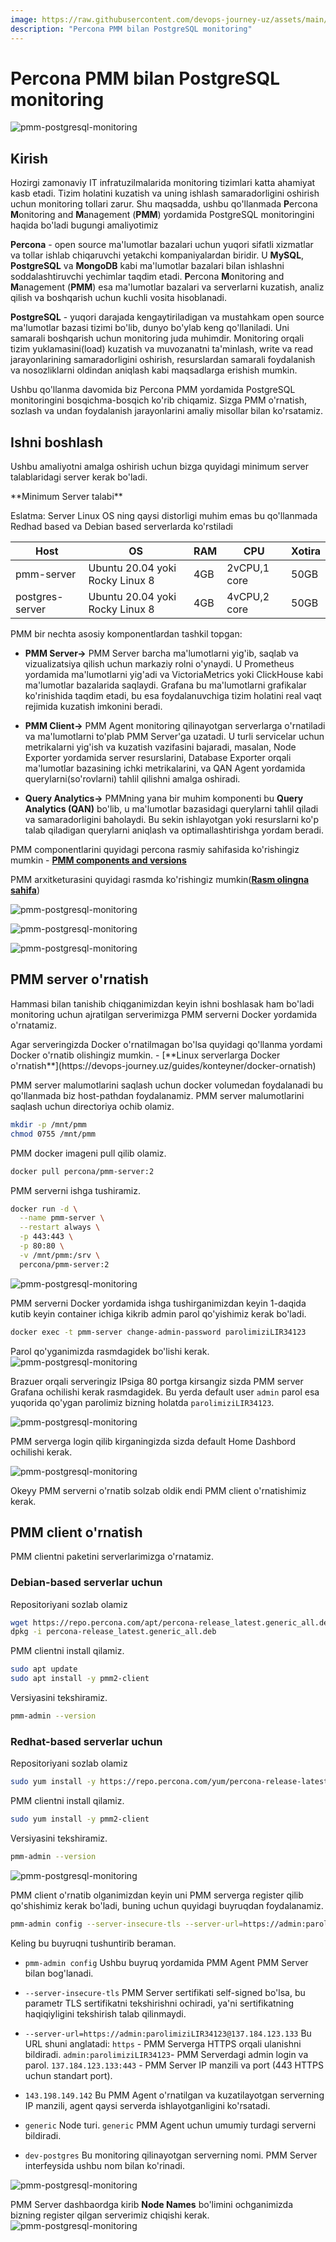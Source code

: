 ```yaml
---
image: https://raw.githubusercontent.com/devops-journey-uz/assets/main/images/tutorials/database/postgres-monitoring-pmm/banner.png
description: "Percona PMM bilan PostgreSQL monitoring"
---
```



# Percona PMM bilan PostgreSQL monitoring

![pmm-postgresql-monitoring](https://raw.githubusercontent.com/devops-journey-uz/assets/main/images/tutorials/database/postgres-monitoring-pmm/banner.png)

## Kirish

Hozirgi zamonaviy IT infratuzilmalarida monitoring tizimlari katta ahamiyat kasb etadi. Tizim holatini kuzatish va uning ishlash samaradorligini oshirish uchun monitoring tollari zarur. Shu maqsadda, ushbu qo'llanmada **P**ercona **M**onitoring and **M**anagement (**PMM**) yordamida PostgreSQL monitoringini haqida bo'ladi bugungi amaliyotimiz

**Percona** - open source ma'lumotlar bazalari uchun yuqori sifatli xizmatlar va tollar ishlab chiqaruvchi yetakchi kompaniyalardan biridir. U **MySQL**, **PostgreSQL** va **MongoDB** kabi ma'lumotlar bazalari bilan ishlashni soddalashtiruvchi yechimlar taqdim etadi. **P**ercona **M**onitoring and **M**anagement (**PMM**) esa ma'lumotlar bazalari va serverlarni kuzatish, analiz qilish va boshqarish uchun kuchli vosita hisoblanadi.

**PostgreSQL** - yuqori darajada kengaytiriladigan va mustahkam open source ma'lumotlar bazasi tizimi bo'lib, dunyo bo'ylab keng qo'llaniladi. Uni samarali boshqarish uchun monitoring juda muhimdir. Monitoring orqali tizim yuklamasini(load) kuzatish va muvozanatni ta'minlash, write va read jarayonlarining samaradorligini oshirish, resurslardan samarali foydalanish va nosozliklarni oldindan aniqlash kabi maqsadlarga erishish mumkin.

Ushbu qo'llanma davomida biz Percona PMM yordamida PostgreSQL monitoringini bosqichma-bosqich ko'rib chiqamiz. Sizga PMM o'rnatish, sozlash va undan foydalanish jarayonlarini amaliy misollar bilan ko'rsatamiz.


## Ishni boshlash

Ushbu amaliyotni amalga oshirish uchun bizga quyidagi minimum server talablaridagi server kerak bo'ladi.

<Callout type="info" emoji="">
**Minimum Server talabi**

Eslatma: Server Linux OS ning qaysi distorligi muhim emas bu qo'llanmada Redhad based va Debian based serverlarda ko'rstiladi

| Host        | OS            | RAM            | CPU           | Xotira       |
| ----------- | ------------- | -------------- | ------------- |------------- |
|  pmm-server        | Ubuntu 20.04 yoki Rocky Linux 8  | 4GB           | 2vCPU,1 core  | 50GB        |
|  postgres-server     | Ubuntu 20.04 yoki Rocky Linux 8  | 4GB            | 4vCPU,2 core  | 50GB         |
</Callout>

PMM bir nechta asosiy komponentlardan tashkil topgan:

* **PMM Server->** PMM Server barcha ma'lumotlarni yig'ib, saqlab va vizualizatsiya qilish uchun markaziy rolni o'ynaydi. U Prometheus yordamida ma'lumotlarni yig'adi va VictoriaMetrics yoki ClickHouse kabi ma'lumotlar bazalarida saqlaydi. Grafana bu ma'lumotlarni grafikalar ko'rinishida taqdim etadi, bu esa foydalanuvchiga tizim holatini real vaqt rejimida kuzatish imkonini beradi.

* **PMM Client->** PMM Agent monitoring qilinayotgan serverlarga o'rnatiladi va ma'lumotlarni to'plab PMM Server'ga uzatadi. U turli servicelar uchun metrikalarni yig'ish va kuzatish vazifasini bajaradi, masalan, Node Exporter yordamida server resurslarini, Database Exporter orqali ma'lumotlar bazasining ichki metrikalarini, va QAN Agent yordamida querylarni(so'rovlarni) tahlil qilishni amalga oshiradi.

* **Query Analytics->** PMMning yana bir muhim komponenti bu **Query Analytics (QAN)** bo'lib, u ma'lumotlar bazasidagi querylarni tahlil qiladi va samaradorligini baholaydi. Bu sekin ishlayotgan yoki resurslarni ko'p talab qiladigan querylarni aniqlash va optimallashtirishga yordam beradi.

PMM componentlarini quyidagi percona rasmiy sahifasida ko'rishingiz mumkin - [**PMM components and versions**](https://docs.percona.com/percona-monitoring-and-management/details/pmm_components_and_versions.html)



PMM arxitketurasini quyidagi rasmda ko'rishingiz mumkin([**Rasm olingna sahifa**](https://docs.percona.com/percona-monitoring-and-management/details/architecture.html))

![pmm-postgresql-monitoring](https://raw.githubusercontent.com/devops-journey-uz/assets/main/images/tutorials/database/postgres-monitoring-pmm/2.jpg)

![pmm-postgresql-monitoring](https://raw.githubusercontent.com/devops-journey-uz/assets/main/images/tutorials/database/postgres-monitoring-pmm/2.jpg)

![pmm-postgresql-monitoring](https://raw.githubusercontent.com/devops-journey-uz/assets/main/images/tutorials/database/postgres-monitoring-pmm/3.jpg)

## PMM server o'rnatish

Hammasi bilan tanishib chiqganimizdan keyin ishni boshlasak ham bo'ladi monitoring uchun ajratilgan serverimizga PMM serverni Docker yordamida o'rnatamiz.

<Callout type="info" emoji="">
Agar serveringizda Docker o'rnatilmagan bo'lsa quyidagi qo'llanma yordami Docker o'rnatib olishingiz mumkin. - [**Linux serverlarga Docker o'rnatish**](https://devops-journey.uz/guides/konteyner/docker-ornatish)
</Callout>

PMM server malumotlarini saqlash uchun docker volumedan foydalanadi bu qo'llanmada biz host-pathdan foydalanamiz. PMM server malumotlarini saqlash uchun directoriya ochib olamiz.

```bash
mkdir -p /mnt/pmm
chmod 0755 /mnt/pmm
```
PMM docker imageni pull qilib olamiz.

```bash
docker pull percona/pmm-server:2
```
PMM serverni ishga tushiramiz.

```bash
docker run -d \
  --name pmm-server \
  --restart always \
  -p 443:443 \
  -p 80:80 \
  -v /mnt/pmm:/srv \
  percona/pmm-server:2
```
![pmm-postgresql-monitoring](https://raw.githubusercontent.com/devops-journey-uz/assets/main/images/tutorials/database/postgres-monitoring-pmm/4.png)

PMM serverni Docker yordamida ishga tushirganimizdan keyin 1-daqida kutib keyin container ichiga kikrib admin parol qo'yishimiz kerak bo'ladi.

```bash
docker exec -t pmm-server change-admin-password parolimiziLIR34123
```
Parol qo'yganimizda rasmdagidek bo'lishi kerak.
![pmm-postgresql-monitoring](https://raw.githubusercontent.com/devops-journey-uz/assets/main/images/tutorials/database/postgres-monitoring-pmm/5.png)

Brazuer orqali serveringiz IPsiga 80 portga kirsangiz sizda PMM server Grafana ochilishi kerak rasmdagidek.
Bu yerda default user `admin` parol esa yuqorida qo'ygan parolimiz bizning holatda `parolimiziLIR34123`.

![pmm-postgresql-monitoring](https://raw.githubusercontent.com/devops-journey-uz/assets/main/images/tutorials/database/postgres-monitoring-pmm/6.png)

PMM serverga login qilib kirganingizda sizda default Home Dashbord ochilishi kerak.

![pmm-postgresql-monitoring](https://raw.githubusercontent.com/devops-journey-uz/assets/main/images/tutorials/database/postgres-monitoring-pmm/7.png)

Okeyy PMM serverni o'rnatib solzab oldik endi PMM client o'rnatishimiz kerak.

## PMM client o'rnatish

PMM clientni paketini serverlarimizga o'rnatamiz.

### Debian-based serverlar uchun

Repositoriyani sozlab olamiz

```bash
wget https://repo.percona.com/apt/percona-release_latest.generic_all.deb
dpkg -i percona-release_latest.generic_all.deb
```

PMM clientni install qilamiz.

```bash
sudo apt update
sudo apt install -y pmm2-client
```
Versiyasini tekshiramiz.

```bash
pmm-admin --version
```

### Redhat-based serverlar uchun

Repositoriyani sozlab olamiz

```bash
sudo yum install -y https://repo.percona.com/yum/percona-release-latest.noarch.rpm
```

PMM clientni install qilamiz.

```bash
sudo yum install -y pmm2-client
```
Versiyasini tekshiramiz.

```bash
pmm-admin --version
```
![pmm-postgresql-monitoring](https://raw.githubusercontent.com/devops-journey-uz/assets/main/images/tutorials/database/postgres-monitoring-pmm/8.png)

PMM client o'rnatib olganimizdan keyin uni PMM serverga register qilib qo'shishimiz kerak bo'ladi, buning uchun quyidagi buyruqdan foydalanamiz.

```bash
pmm-admin config --server-insecure-tls --server-url=https://admin:parolimiziLIR34123@137.184.123.133:443 143.198.149.142 generic dev-postgres
```
Keling bu buyruqni tushuntirib beraman.
* `pmm-admin config` Ushbu buyruq yordamida PMM Agent PMM Server bilan bog'lanadi.
* `--server-insecure-tls` PMM Server sertifikati self-signed bo'lsa, bu parametr TLS sertifikatni tekshirishni ochiradi, ya'ni sertifikatning haqiqiyligini tekshirish talab qilinmaydi.

* `--server-url=https://admin:parolimiziLIR34123@137.184.123.133` Bu URL shuni anglatadi: `https` - PMM Serverga HTTPS orqali ulanishni bildiradi. `admin:parolimiziLIR34123`- PMM Serverdagi admin login va parol. `137.184.123.133:443` - PMM Server IP manzili va port (443 HTTPS uchun standart port).

* `143.198.149.142` Bu PMM Agent o'rnatilgan va kuzatilayotgan serverning IP manzili, agent qaysi serverda ishlayotganligini ko'rsatadi.

* `generic` Node turi. `generic` PMM Agent uchun umumiy turdagi serverni bildiradi.

* `dev-postgres` Bu monitoring qilinayotgan serverning nomi. PMM Server interfeysida ushbu nom bilan ko'rinadi.

![pmm-postgresql-monitoring](https://raw.githubusercontent.com/devops-journey-uz/assets/main/images/tutorials/database/postgres-monitoring-pmm/9.png)

PMM Server dashbaordga kirib **Node Names** bo'limini ochganimizda bizning register qilgan serverimiz chiqishi kerak.
![pmm-postgresql-monitoring](https://raw.githubusercontent.com/devops-journey-uz/assets/main/images/tutorials/database/postgres-monitoring-pmm/10.png)